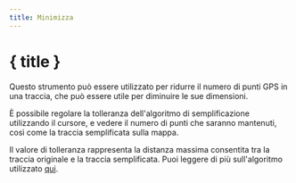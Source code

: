 ```yaml
---
title: Minimizza
---
```


<script>
</script>

# <Filter size="24" class="inline-block" style="margin-bottom: 5px" /> { title }

Questo strumento può essere utilizzato per ridurre il numero di punti GPS in una traccia, che può essere utile per diminuire le sue dimensioni.

È possibile regolare la tolleranza dell'algoritmo di semplificazione utilizzando il cursore, e vedere il numero di punti che saranno mantenuti, così come la traccia semplificata sulla mappa.

<div class="flex flex-row justify-center">
    <Reduce class="text-foreground p-3 border rounded-md shadow-lg" />
</div>

<DocsNote>

Il valore di tolleranza rappresenta la distanza massima consentita tra la traccia originale e la traccia semplificata.
Puoi leggere di più sull'algoritmo utilizzato <a href="https://en.wikipedia.org/wiki/Ramer%E2%80%93Douglas%E2%80%93Peucker_algorithm" target="_blank">qui</a>.

</DocsNote>
